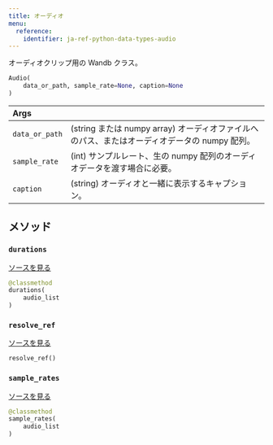 ```yaml
---
title: オーディオ
menu:
  reference:
    identifier: ja-ref-python-data-types-audio
---
```


<Card title="View the source code" href="https://www.github.com/wandb/wandb/tree/637bddf198525810add5804059001b1b319d6ad1/wandb/sdk/data_types/audio.py#L13-L157" icon="github"/>

オーディオクリップ用の Wandb クラス。

```python
Audio(
    data_or_path, sample_rate=None, caption=None
)
```

| Args |  |
| :--- | :--- |
|  `data_or_path` |  (string または numpy array) オーディオファイルへのパス、またはオーディオデータの numpy 配列。 |
|  `sample_rate` |  (int) サンプルレート、生の numpy 配列のオーディオデータを渡す場合に必要。 |
|  `caption` |  (string) オーディオと一緒に表示するキャプション。 |

## メソッド

### `durations`

[ソースを見る](https://www.github.com/wandb/wandb/tree/637bddf198525810add5804059001b1b319d6ad1/wandb/sdk/data_types/audio.py#L115-L117)

```python
@classmethod
durations(
    audio_list
)
```

### `resolve_ref`

[ソースを見る](https://www.github.com/wandb/wandb/tree/637bddf198525810add5804059001b1b319d6ad1/wandb/sdk/data_types/audio.py#L131-L143)

```python
resolve_ref()
```

### `sample_rates`

[ソースを見る](https://www.github.com/wandb/wandb/tree/637bddf198525810add5804059001b1b319d6ad1/wandb/sdk/data_types/audio.py#L119-L121)

```python
@classmethod
sample_rates(
    audio_list
)
```
